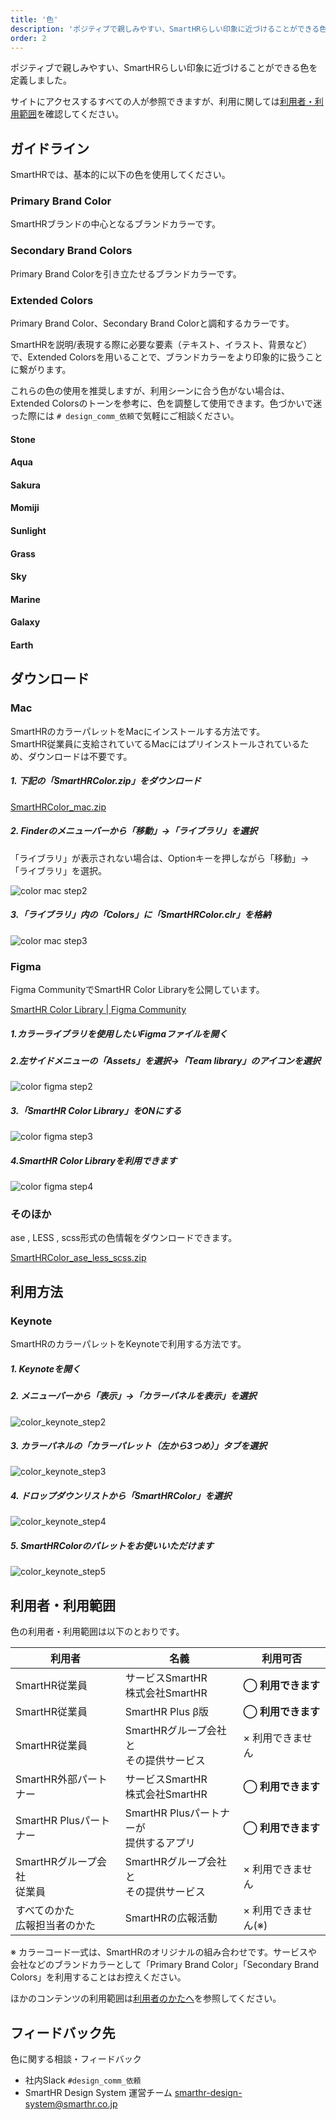 ```yaml
---
title: '色'
description: 'ポジティブで親しみやすい、SmartHRらしい印象に近づけることができる色を定義しました。SmartHRでは、基本的に以下の色を使用してください。カラーコード一式は、SmartHRのオリジナルの組み合わせです。'
order: 2
---
```



ポジティブで親しみやすい、SmartHRらしい印象に近づけることができる色を定義しました。

サイトにアクセスするすべての人が参照できますが、利用に関しては[利用者・利用範囲](#h2-3)を確認してください。


## ガイドライン

SmartHRでは、基本的に以下の色を使用してください。  

### Primary Brand Color
SmartHRブランドの中心となるブランドカラーです。

<ColorPalettesWrapper>
  <ColorPalette colorValue="#00c4cc" colorName="SmartHR Blue" description="CMYK(70, 0, 30, 0)DIC 96、PANTONE 2397、白地でのテキストへの使用は非推奨です。" />
</ColorPalettesWrapper>

### Secondary Brand Colors
Primary Brand Colorを引き立たせるブランドカラーです。
<ColorPalettesWrapper>
  <ColorPalette colorValue="#23221f" colorName="Black" description="テキストへの使用を推奨します。" />
  <ColorPalette colorValue="#ff9900" colorName="Orange" description="アクセントとしての使用を推奨します。" />
  <ColorPalette colorValue="#ffffff" colorName="White" description="" />
</ColorPalettesWrapper>

### Extended Colors
Primary Brand Color、Secondary Brand Colorと調和するカラーです。

SmartHRを説明/表現する際に必要な要素（テキスト、イラスト、背景など）で、Extended Colorsを用いることで、ブランドカラーをより印象的に扱うことに繋がります。

これらの色の使用を推奨しますが、利用シーンに合う色がない場合は、Extended Colorsのトーンを参考に、色を調整して使用できます。色づかいで迷った際には `# design_comm_依頼`で気軽にご相談ください。

#### Stone
<ColorPalettesWrapper>
  <ColorPalette colorValue="#f8f7f6" colorName="Stone01" description="" />
  <ColorPalette colorValue="#edebe6" colorName="Stone02" description="" />
  <ColorPalette colorValue="#aaa69f" colorName="Stone03" description="" />
  <ColorPalette colorValue="#4e4c49" colorName="Stone04" description="テキストへの利用を推奨します。" />
</ColorPalettesWrapper>

#### Aqua
<ColorPalettesWrapper>
  <ColorPalette colorValue="#d4f4f5" colorName="Aqua01" description="" />
  <ColorPalette colorValue="#69d9de" colorName="Aqua02" description="" />
  <ColorPalette colorValue="#12abb1" colorName="Aqua03" description="" />
  <ColorPalette colorValue="#0f7f85" colorName="Aqua04" description="テキストへの使用を推奨します。" />
</ColorPalettesWrapper>

#### Sakura
<ColorPalettesWrapper>
  <ColorPalette colorValue="#f9e9f7" colorName="Sakura01" description="" />
  <ColorPalette colorValue="#f8b2e1" colorName="Sakura02" description="" />
  <ColorPalette colorValue="#d362af" colorName="Sakura03" description="" />
  <ColorPalette colorValue="#82407c" colorName="Sakura04" description="" />
</ColorPalettesWrapper>

#### Momiji
<ColorPalettesWrapper>
  <ColorPalette colorValue="#ffe7e5" colorName="Momiji01" description="" />
  <ColorPalette colorValue="#ff9e9c" colorName="Momiji02" description="" />
  <ColorPalette colorValue="#ec5a55" colorName="Momiji03" description="" />
  <ColorPalette colorValue="#a53f3f" colorName="Momiji04" description="" />
</ColorPalettesWrapper>

#### Sunlight
<ColorPalettesWrapper>
  <ColorPalette colorValue="#faf2d0" colorName="Sunlight01" description="" />
  <ColorPalette colorValue="#ffee11" colorName="Sunlight02" description="" />
  <ColorPalette colorValue="#ffd74a" colorName="Sunlight03" description="" />
  <ColorPalette colorValue="#f56121" colorName="Sunlight04" description="" />
</ColorPalettesWrapper>

#### Grass
<ColorPalettesWrapper>
  <ColorPalette colorValue="#e6f2c8" colorName="Grass01" description="" />
  <ColorPalette colorValue="#aee26b" colorName="Grass02" description="" />
  <ColorPalette colorValue="#3dcc65" colorName="Grass03" description="" />
  <ColorPalette colorValue="#378445" colorName="Grass04" description="" />
</ColorPalettesWrapper>

#### Sky
<ColorPalettesWrapper>
  <ColorPalette colorValue="#ddf2fb" colorName="Sky01" description="" />
  <ColorPalette colorValue="#8fe2fc" colorName="Sky02" description="" />
  <ColorPalette colorValue="#32b7f0" colorName="Sky03" description="" />
  <ColorPalette colorValue="#1376a0" colorName="Sky04" description="" />
</ColorPalettesWrapper>

#### Marine
<ColorPalettesWrapper>
  <ColorPalette colorValue="#dee9ff" colorName="Marine01" description="" />
  <ColorPalette colorValue="#8ac0ff" colorName="Marine02" description="" />
  <ColorPalette colorValue="#0075e3" colorName="Marine03" description="" />
  <ColorPalette colorValue="#26519f" colorName="Marine04" description="" />
</ColorPalettesWrapper>

#### Galaxy
<ColorPalettesWrapper>
  <ColorPalette colorValue="#eee5fd" colorName="Galaxy01" description="" />
  <ColorPalette colorValue="#9d8ef8" colorName="Galaxy02" description="" />
  <ColorPalette colorValue="#8c5eee" colorName="Galaxy03" description="" />
  <ColorPalette colorValue="#6e4ca6" colorName="Galaxy04" description="" />
</ColorPalettesWrapper>

#### Earth
<ColorPalettesWrapper>
  <ColorPalette colorValue="#fbede1" colorName="Earth01" description="" />
  <ColorPalette colorValue="#f2d3a4" colorName="Earth02" description="" />
  <ColorPalette colorValue="#ba621e" colorName="Earth03" description="" />
  <ColorPalette colorValue="#76533e" colorName="Earth04" description="" />
</ColorPalettesWrapper>

## ダウンロード

### Mac

SmartHRのカラーパレットをMacにインストールする方法です。  
SmartHR従業員に支給されていてるMacにはプリインストールされているため、ダウンロードは不要です。  


##### 1. 下記の「SmartHRColor.zip」をダウンロード

[SmartHRColor_mac.zip](/SmartHRColor_mac.zip)

##### 2. Finderのメニューバーから「移動」→「ライブラリ」を選択

「ライブラリ」が表示されない場合は、Optionキーを押しながら「移動」→「ライブラリ」を選択。

![color mac step2](./images/color_mac_step2.png)

##### 3.「ライブラリ」内の「Colors」に「SmartHRColor.clr」を格納

![color mac step3](./images/color_mac_step3.png)

### Figma

Figma CommunityでSmartHR Color Libraryを公開しています。

<a href="https://www.figma.com/community/file/1072452407633827459/SmartHR-Color-Library" target="_blank">SmartHR Color Library | Figma Community</a>


##### 1.カラーライブラリを使用したいFigmaファイルを開く

##### 2.左サイドメニューの「Assets」を選択→「Team library」のアイコンを選択

![color figma step2](./images/color_figma_step2.png)

##### 3.「SmartHR Color Library」をONにする

![color figma step3](./images/color_figma_step3.png)

##### 4.SmartHR Color Libraryを利用できます

![color figma step4](./images/color_figma_step4.png)


### そのほか

ase , LESS , scss形式の色情報をダウンロードできます。

[SmartHRColor_ase_less_scss.zip](/SmartHRColor_ase_less_scss.zip)


## 利用方法
### Keynote

SmartHRのカラーパレットをKeynoteで利用する方法です。  

##### 1. Keynoteを開く

##### 2. メニューバーから「表示」→「カラーパネルを表示」を選択

![color_keynote_step2](./images/color_keynote_step2.png)

##### 3. カラーパネルの「カラーパレット（左から3つめ）」タブを選択

![color_keynote_step3](./images/color_keynote_step3.png)

##### 4. ドロップダウンリストから「SmartHRColor」を選択

![color_keynote_step4](./images/color_keynote_step4.png)

##### 5. SmartHRColorのパレットをお使いいただけます

![color_keynote_step5](./images/color_keynote_step5.png)


## 利用者・利用範囲
色の利用者・利用範囲は以下のとおりです。

<TableWrapper>
  <table>
    <thead>
      <tr>
        <th>利用者</th>
        <th>名義</th>
        <th>利用可否</th>
      </tr>
    </thead>
    <tbody>
      <tr>
        <td>SmartHR従業員</td>
        <td>サービスSmartHR<br/>株式会社SmartHR</td>
        <td><strong>◯ 利用できます</strong></td>
      </tr>
      <tr>
        <td>SmartHR従業員</td>
        <td>SmartHR Plus β版</td>
        <td><strong>◯ 利用できます</strong></td>
      </tr>
      <tr>
        <td>SmartHR従業員</td>
        <td>SmartHRグループ会社と<br/>その提供サービス</td>
        <td>× 利用できません</td>
      </tr>
      <tr>
        <td>SmartHR外部パートナー</td>
        <td>サービスSmartHR<br/>株式会社SmartHR</td>
        <td><strong>◯ 利用できます</strong></td>
      </tr>
      <tr>
        <td>SmartHR Plusパートナー</td>
        <td>SmartHR Plusパートナーが<br/>提供するアプリ</td>
        <td><strong>◯ 利用できます</strong></td>
      </tr>
      <tr>
        <td>SmartHRグループ会社<br/>従業員</td>
        <td>SmartHRグループ会社と<br/>その提供サービス</td>
        <td>× 利用できません</td>
      </tr>
      <tr>
        <td>すべてのかた<br/>広報担当者のかた</td>
        <td>SmartHRの広報活動</td>
        <td>× 利用できません(※)</td>
      </tr>
    </tbody>
  </table>
</TableWrapper>

※ カラーコード一式は、SmartHRのオリジナルの組み合わせです。サービスや会社などのブランドカラーとして「Primary Brand Color」「Secondary Brand Colors」を利用することはお控えください。

ほかのコンテンツの利用範囲は[利用者のかたへ](/introduction/user/)を参照してください。

## フィードバック先
色に関する相談・フィードバック

- 社内Slack `#design_comm_依頼`
- SmartHR Design System 運営チーム  smarthr-design-system@smarthr.co.jp
